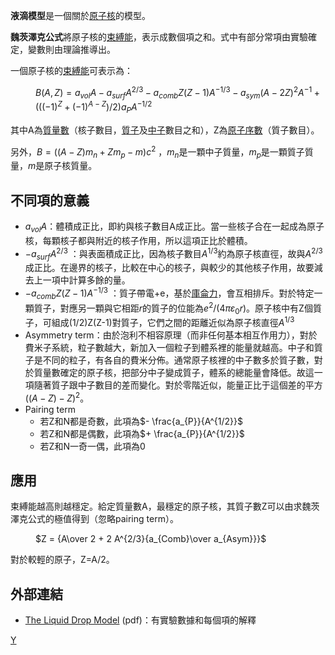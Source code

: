 {{NoteTA|G1=物理學}}
'''液滴模型'''是一個關於[[原子核|原子核]]的模型。

'''魏茨澤克公式'''將原子核的[[束縛能|束縛能]]，表示成數個項之和。式中有部分常項由實驗確定，變數則由理論推導出。

一個原子核的[[束縛能|束縛能]]可表示為：
: <math>B(A, Z) = a_{vol} A - a_{surf} A^{2/3} - a_{comb} Z(Z-1) A^{-1/3} - a_{sym} (A-2Z)^2 A^{-1} + (((-1)^Z + (-1)^{A-Z})/2) a_{P} A^{-1/2}</math>

其中A為[[質量數|質量數]]（核子數目，[[質子|質子]]及[[中子|中子]]數目之和），Z為[[原子序數|原子序數]]（質子數目）。

另外，<math>B = ( (A-Z) m_n + Z m_p - m)c^2</math> ，<math>m_n</math>是一顆中子質量，<math>m_p</math>是一顆質子質量，<math>m</math>是原子核質量。

==不同項的意義==
*  <math> a_{vol} A </math>：體積成正比，即約與核子數目A成正比。當一些核子合在一起成為原子核，每顆核子都與附近的核子作用，所以這項正比於體積。
* <math> - a_{surf} A^{2/3}</math> ：與表面積成正比，因為核子數目<math>A^{1/3}</math>約為原子核直徑，故與<math>A^{2/3}</math>成正比。在邊界的核子，比較在中心的核子，與較少的其他核子作用，故要減去上一項中計算多餘的量。
* <math> - a_{comb} Z(Z-1) A^{-1/3} </math> ：質子帶電+e，基於[[庫侖定律|庫侖力]]，會互相排斥。對於特定一顆質子，對應另一顆與它相距<math>r</math>的質子的位能為<math>e^2/( 4 \pi \varepsilon_0 r)</math>。原子核中有Z個質子，可組成(1/2)Z(Z-1)對質子，它們之間的距離近似為原子核直徑<math>A^{1/3}</math>
* Asymmetry term：由於泡利不相容原理（而非任何基本相互作用力），對於費米子系統，粒子數越大，新加入一個粒子到體系裡的能量就越高。中子和質子是不同的粒子，有各自的費米分佈。通常原子核裡的中子數多於質子數，對於質量數確定的原子核，把部分中子變成質子，體系的總能量會降低。故這一項隨著質子跟中子數目的差而變化。對於零階近似，能量正比于這個差的平方<math>((A-Z) - Z )^2</math>。
* Pairing term
** 若Z和N都是奇數，此項為<math>- \frac{a_{P}}{A^{1/2}}</math>
** 若Z和N都是偶數，此項為<math>+ \frac{a_{P}}{A^{1/2}}</math>
** 若Z和N一奇一偶，此項為<math> 0</math>

==應用==
束縛能越高則越穩定。給定質量數A，最穩定的原子核，其質子數Z可以由求魏茨澤克公式的極值得到（忽略pairing term）。

: <math>Z = {A\over 2 + 2 A^{2/3}{a_{Comb}\over a_{Asym}}}</math>

對於較輕的原子，Z=A/2。

==外部連結==
* [http://www.hep.phys.soton.ac.uk/hepwww/staff/D.Ross/phys3002/liquiddrop.pdf The Liquid Drop Model] {{Wayback|url=http://www.hep.phys.soton.ac.uk/hepwww/staff/D.Ross/phys3002/liquiddrop.pdf |date=20111125094207 }}(pdf)：有實驗數據和每個項的解釋

{{原子核物理学}}

[[Category:原子核物理学|Y]]